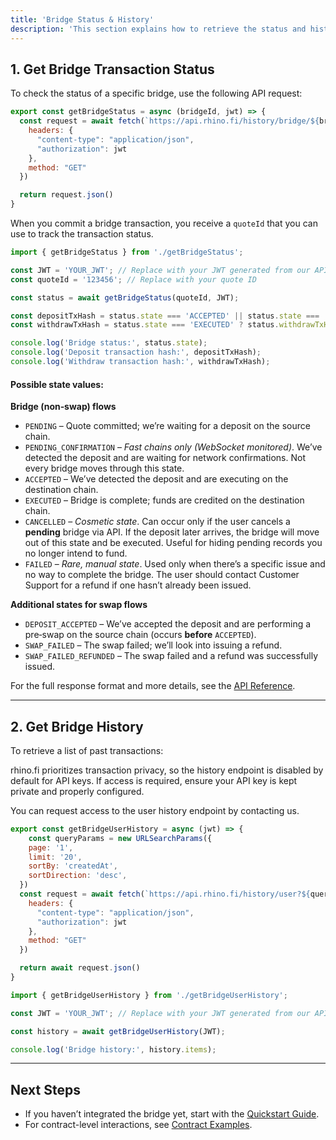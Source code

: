 ```yaml
---
title: 'Bridge Status & History'
description: 'This section explains how to retrieve the status and history of your bridge transactions. You can use these endpoints to monitor transaction progress and confirm successful transfers.'
---
```


## **1. Get Bridge Transaction Status**

To check the status of a specific bridge, use the following API request:

```javascript getBridgeStatus.js
export const getBridgeStatus = async (bridgeId, jwt) => {
  const request = await fetch(`https://api.rhino.fi/history/bridge/${bridgeId}`, {
    headers: {
      "content-type": "application/json",
      "authorization": jwt
    },
    method: "GET"
  })

  return request.json()
}
```

When you commit a bridge transaction, you receive a `quoteId` that you can use to track the transaction status.

```javascript
import { getBridgeStatus } from './getBridgeStatus';

const JWT = 'YOUR_JWT'; // Replace with your JWT generated from our API
const quoteId = '123456'; // Replace with your quote ID

const status = await getBridgeStatus(quoteId, JWT);

const depositTxHash = status.state === 'ACCEPTED' || status.state === 'EXECUTED' ? status.depositTxHash : ''
const withdrawTxHash = status.state === 'EXECUTED' ? status.withdrawTxHash : ''

console.log('Bridge status:', status.state);
console.log('Deposit transaction hash:', depositTxHash);
console.log('Withdraw transaction hash:', withdrawTxHash);
````

#### **Possible state values:**

**Bridge (non‑swap) flows**

- `PENDING` – Quote committed; we’re waiting for a deposit on the source chain.
- `PENDING_CONFIRMATION` – *Fast chains only (WebSocket monitored)*. We’ve detected the deposit and are waiting for network confirmations. Not every bridge moves through this state.
- `ACCEPTED` – We’ve detected the deposit and are executing on the destination chain.
- `EXECUTED` – Bridge is complete; funds are credited on the destination chain.
- `CANCELLED` – *Cosmetic state*. Can occur only if the user cancels a **pending** bridge via API. If the deposit later arrives, the bridge will move out of this state and be executed. Useful for hiding pending records you no longer intend to fund.
- `FAILED` – *Rare, manual state*. Used only when there’s a specific issue and no way to complete the bridge. The user should contact Customer Support for a refund if one hasn’t already been issued.

**Additional states for swap flows**

- `DEPOSIT_ACCEPTED` – We’ve accepted the deposit and are performing a pre‑swap on the source chain (occurs **before** `ACCEPTED`).
- `SWAP_FAILED` – The swap failed; we’ll look into issuing a refund.
- `SWAP_FAILED_REFUNDED` – The swap failed and a refund was successfully issued.

For the full response format and more details, see the [API Reference](/api-reference/history/bridge-history).

---

## **2. Get Bridge History**

To retrieve a list of past transactions:

<Note>
  rhino.fi prioritizes transaction privacy, so the history endpoint is disabled by default for API keys.
  If access is required, ensure your API key is kept private and properly configured.


  You can request access to the user history endpoint by contacting us.
</Note>

```javascript getBridgeUserHistory.js
export const getBridgeUserHistory = async (jwt) => {
    const queryParams = new URLSearchParams({
    page: '1',
    limit: '20',
    sortBy: 'createdAt',
    sortDirection: 'desc',
  })
  const request = await fetch(`https://api.rhino.fi/history/user?${queryParams.toString()}`, {
    headers: {
      "content-type": "application/json",
      "authorization": jwt
    },
    method: "GET"
  })

  return await request.json()
}
```

```javascript
import { getBridgeUserHistory } from './getBridgeUserHistory';

const JWT = 'YOUR_JWT'; // Replace with your JWT generated from our API

const history = await getBridgeUserHistory(JWT);

console.log('Bridge history:', history.items);
````



---

## **Next Steps**

- If you haven’t integrated the bridge yet, start with the [Quickstart Guide](/api-integration/bridge#quickstart).
- For contract-level interactions, see [Contract Examples](/contracts/contract-examples).

